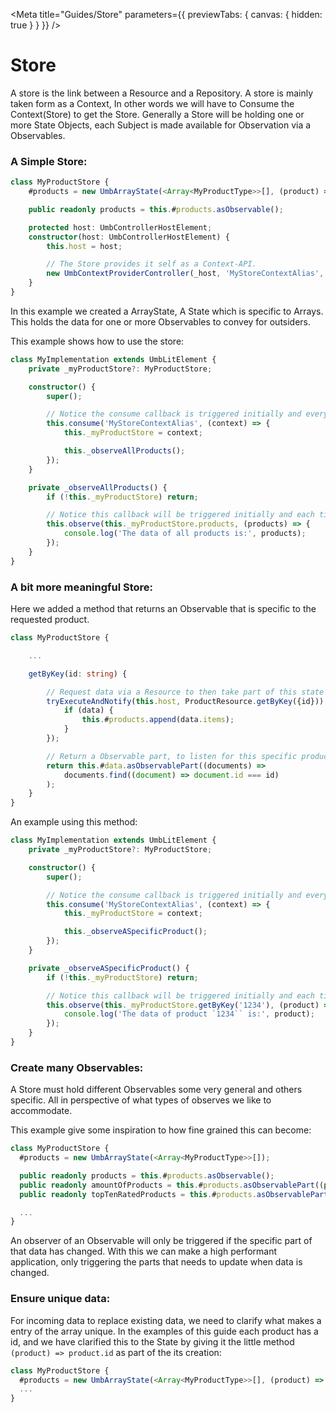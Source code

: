 
<Meta title="Guides/Store" parameters={{ previewTabs: { canvas: { hidden: true } } }} />

# Store

A store is the link between a Resource and a Repository. A store is mainly taken form as a Context, In other words we will have to Consume the Context(Store) to get the Store.
Generally a Store will be holding one or more State Objects, each Subject is made available for Observation via a Observables.

### A Simple Store:

```typescript
class MyProductStore {
	#products = new UmbArrayState(<Array<MyProductType>>[], (product) => product.id);

	public readonly products = this.#products.asObservable();

	protected host: UmbControllerHostElement;
	constructor(host: UmbControllerHostElement) {
		this.host = host;

		// The Store provides it self as a Context-API.
		new UmbContextProviderController(_host, 'MyStoreContextAlias', this);
	}
}
```

In this example we created a ArrayState, A State which is specific to Arrays.
This holds the data for one or more Observables to convey for outsiders.

This example shows how to use the store:

```typescript
class MyImplementation extends UmbLitElement {
	private _myProductStore?: MyProductStore;

	constructor() {
		super();

		// Notice the consume callback is triggered initially and everytime the Context is changed.
		this.consume('MyStoreContextAlias', (context) => {
			this._myProductStore = context;

			this._observeAllProducts();
		});
	}

	private _observeAllProducts() {
		if (!this._myProductStore) return;

		// Notice this callback will be triggered initially and each time the products change:
		this.observe(this._myProductStore.products, (products) => {
			console.log('The data of all products is:', products);
		});
	}
}
```

### A bit more meaningful Store:

Here we added a method that returns an Observable that is specific to the requested product.

```typescript
class MyProductStore {

	...

	getByKey(id: string) {

		// Request data via a Resource to then take part of this state when recieved.
		tryExecuteAndNotify(this.host, ProductResource.getByKey({id})).then(({ data }) => {
			if (data) {
				this.#products.append(data.items);
			}
		});

		// Return a Observable part, to listen for this specific product and the future changes of it.
		return this.#data.asObservablePart((documents) =>
			documents.find((document) => document.id === id)
		);
	}
}
```

An example using this method:

```typescript
class MyImplementation extends UmbLitElement {
	private _myProductStore?: MyProductStore;

	constructor() {
		super();

		// Notice the consume callback is triggered initially and everytime the Context is changed.
		this.consume('MyStoreContextAlias', (context) => {
			this._myProductStore = context;

			this._observeASpecificProduct();
		});
	}

	private _observeASpecificProduct() {
		if (!this._myProductStore) return;

		// Notice this callback will be triggered initially and each time the specific product change:
		this.observe(this._myProductStore.getByKey('1234'), (product) => {
			console.log('The data of product `1234`` is:', product);
		});
	}
}
```

### Create many Observables:

A Store must hold different Observables some very general and others specific. All in perspective of what types of observes we like to accommodate.

This example give some inspiration to how fine grained this can become:

```typescript
class MyProductStore {
  #products = new UmbArrayState(<Array<MyProductType>>[]);

  public readonly products = this.#products.asObservable();
  public readonly amountOfProducts = this.#products.asObservablePart((products) => products.length);
  public readonly topTenRatedProducts = this.#products.asObservablePart((products) => products.sort((a, b) => b.rating - a.rating).slice(0, 10));

  ...
}
```

An observer of an Observable will only be triggered if the specific part of that data has changed.
With this we can make a high performant application, only triggering the parts that needs to update when data is changed.

### Ensure unique data:

For incoming data to replace existing data, we need to clarify what makes a entry of the array unique.
In the examples of this guide each product has a id, and we have clarified this to the State by giving it the little method `(product) => product.id` as part of the its creation:

```typescript
class MyProductStore {
  #products = new UmbArrayState(<Array<MyProductType>>[], (product) => product.id);
  ...
}
```
